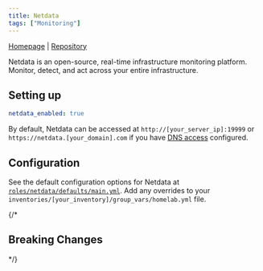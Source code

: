 ```yaml
---
title: Netdata
tags: ["Monitoring"]
---
```



[Homepage](https://www.netdata.cloud/) |
[Repository](https://github.com/netdata/netdata)

<Tags tags={frontmatter.tags} />

Netdata is an open-source, real-time infrastructure monitoring platform. Monitor, detect, and act across your entire infrastructure.

## Setting up

```yaml title="inventories/homelab/group_vars/homelab.yml"
netdata_enabled: true
```

By default, Netdata can be accessed at `http://[your_server_ip]:19999` or `https://netdata.[your_domain].com` if you have [DNS access](../guides/dns-access) configured.

## Configuration

See the default configuration options for Netdata at [`roles/netdata/defaults/main.yml`](https://github.com/Dylancyclone/ansible-homelab-orchestration/blob/main/roles/netdata/defaults/main.yml).
Add any overrides to your `inventories/[your_inventory]/group_vars/homelab.yml` file.

{/* 

## Breaking Changes

*/}